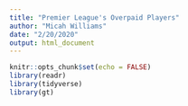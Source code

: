 ```yaml
---
title: "Premier League's Overpaid Players"
author: "Micah Williams"
date: "2/20/2020"
output: html_document
---
```


```r
knitr::opts_chunk$set(echo = FALSE)
library(readr)
library(tidyverse)
library(gt)
```

